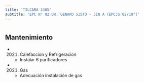 ```yaml
---
title: 'TILCARA 3365'
subtitle: 'EPC N° 02 DR. GENARO SISTO - JIN A (EPCJS 02/19°)'
---
```


#


## Mantenimiento

*  (2021) Calefaccion y Refrigeracion 
    + Instalar 6 purificadores

*  (2021) Gas 
    + Adecuación instalación de gas



